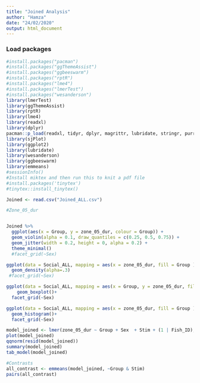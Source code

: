 ```yaml
---
title: "Joined Analysis"
author: "Hamza"
date: "24/02/2020"
output: html_document
---
```



### Load packages

```r
#install.packages("pacman")
#install.packages("ggThemeAssist")
#install.packages("ggbeeswarm")
#install.packages("rptR")
#install.packages("lme4")
#install.packages("lmerTest")
#install.packages("wesanderson")
library(lmerTest)
library(ggThemeAssist)
library(rptR)
library(lme4)
library(readxl)
library(dplyr)
pacman::p_load(readxl, tidyr, dplyr, magrittr, lubridate, stringr, purrr)
library(sjPlot)
library(ggplot2)
library(lubridate)
library(wesanderson)
library(ggbeeswarm)
library(emmeans)
#sessionInfo()
#Install miktex and then run this to knit a pdf file
#install.packages('tinytex')
#tinytex::install_tinytex()
```

```r
Joined <- read.csv("Joined_ALL.csv")
```

```r
#Zone_05_dur


Joined %>% 
  ggplot(aes(x = Group, y = zone_05_dur, colour = Group)) +
  geom_violin(alpha = 0.1, draw_quantiles = c(0.25, 0.5, 0.75)) + 
  geom_jitter(width = 0.2, height = 0, alpha = 0.2) +
  theme_minimal()
  #facet_grid(~Sex)

ggplot(data = Social_ALL, mapping = aes(x = zone_05_dur, fill = Group )) + 
  geom_density(alpha=.3)
 #facet_grid(~Sex)

ggplot(data = Social_ALL, mapping = aes(x = Group, y = zone_05_dur, fill = Group )) + 
    geom_boxplot()+
  facet_grid(~Sex)

ggplot(data = Social_ALL, mapping = aes(x = zone_05_dur, fill = Group )) + 
  geom_histogram()+
  facet_grid(~Sex)

model_joined <- lmer(zone_05_dur ~ Group + Sex  + Stim + (1 | Fish_ID), data = Joined)
plot(model_joined)
qqnorm(resid(model_joined))
summary(model_joined)
tab_model(model_joined)

#Contrasts
all_contrast <- emmeans(model_joined, ~Group & Stim)
pairs(all_contrast)

```


